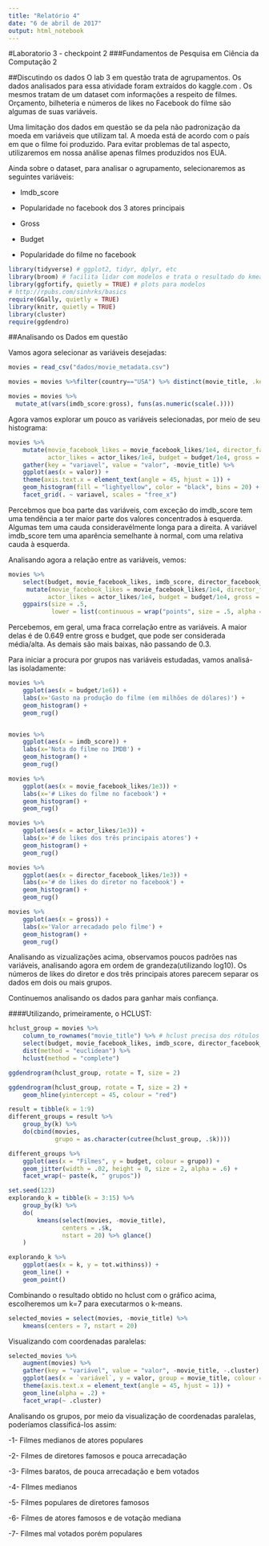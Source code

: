 ```yaml
---
title: "Relatório 4"
date: "6 de abril de 2017"
output: html_notebook
---
```


#Laboratorio 3 - checkpoint 2 
###Fundamentos de Pesquisa em Ciência da Computação 2


##Discutindo os dados
O lab 3 em questão trata de agrupamentos.
Os dados analisados para essa atividade foram extraídos do kaggle.com . Os mesmos tratam de um dataset com informações a respeito de filmes. Orçamento, bilheteria e números de likes no Facebook do filme são algumas de suas variáveis.

Uma limitação dos dados em questão se da pela não padronização da moeda em variáveis que utilizam tal. A moeda está de acordo com o país em que o filme foi produzido. Para evitar problemas de tal aspecto, utilizaremos em nossa análise apenas filmes produzidos nos EUA.

Ainda sobre o dataset, para analisar o agrupamento, selecionaremos as seguintes variáveis:

- Imdb_score

- Popularidade no facebook dos 3 atores principais

- Gross

- Budget

- Popularidade do filme no facebook


```r
library(tidyverse) # ggplot2, tidyr, dplyr, etc
library(broom) # facilita lidar com modelos e trata o resultado do kmeans como modelo
library(ggfortify, quietly = TRUE) # plots para modelos
# http://rpubs.com/sinhrks/basics
require(GGally, quietly = TRUE)
library(knitr, quietly = TRUE)
library(cluster)
require(ggdendro)
```

##Analisando os Dados em questão

Vamos agora selecionar as variáveis desejadas:
```r
movies = read_csv("dados/movie_metadata.csv") 

movies = movies %>%filter(country=="USA") %>% distinct(movie_title, .keep_all = TRUE) %>% mutate(actor_likes=actor_1_facebook_likes+actor_2_facebook_likes+actor_3_facebook_likes) %>% select(movie_title, imdb_score, actor_likes, budget, movie_facebook_likes,  director_facebook_likes, gross)  %>%   mutate(budget = log10(budget), gross=log10(gross))  %>%filter(complete.cases(.))

movies = movies %>% 
  mutate_at(vars(imdb_score:gross), funs(as.numeric(scale(.))))

```

Agora vamos explorar um pouco as variáveis selecionadas, por meio de seu histograma:


```r
movies %>% 
    mutate(movie_facebook_likes = movie_facebook_likes/1e4, director_facebook_likes = director_facebook_likes/1e4,
           actor_likes = actor_likes/1e4, budget = budget/1e4, gross = gross/1e4) %>%
    gather(key = "variavel", value = "valor", -movie_title) %>% 
    ggplot(aes(x = valor)) + 
    theme(axis.text.x = element_text(angle = 45, hjust = 1)) +
    geom_histogram(fill = "lightyellow", color = "black", bins = 20) + 
    facet_grid(. ~ variavel, scales = "free_x")

```
Percebmos que boa parte das variáveis, com exceção do imdb_score tem uma tendência a ter maior parte dos valores concentrados à esquerda. Algumas tem uma cauda consideravélmente longa para a direita. A variável imdb_score tem uma aparência semelhante à normal, com uma relativa cauda à esquerda.


Analisando agora a relação entre as variáveis, vemos:

```r
movies %>% 
    select(budget, movie_facebook_likes, imdb_score, director_facebook_likes, actor_likes, gross) %>% 
     mutate(movie_facebook_likes = movie_facebook_likes/1e4, director_facebook_likes = director_facebook_likes/1e4,
           actor_likes = actor_likes/1e4, budget = budget/1e4, gross = gross/1e4) %>% 
    ggpairs(size = .5, 
            lower = list(continuous = wrap("points", size = .5, alpha = 0.3)))

```

Percebemos, em geral, uma fraca correlação entre as variáveis.
A maior delas é  de 0.649 entre gross e budget, que pode ser considerada média/alta. As demais são mais baixas, não passando de 0.3.


Para iniciar a procura por grupos nas variáveis estudadas, vamos analisá-las isoladamente:

```r
movies %>% 
    ggplot(aes(x = budget/1e6)) +
    labs(x='Gasto na produção do filme (em milhões de dólares)') +
    geom_histogram() + 
    geom_rug()


movies %>% 
    ggplot(aes(x = imdb_score)) + 
    labs(x='Nota do filme no IMDB') +
    geom_histogram() + 
    geom_rug()

movies %>% 
    ggplot(aes(x = movie_facebook_likes/1e3)) + 
    labs(x='# Likes do filme no facebook') +
    geom_histogram() + 
    geom_rug()

movies %>% 
    ggplot(aes(x = actor_likes/1e3)) + 
    labs(x='# de likes dos três principais atores') +
    geom_histogram() + 
    geom_rug()

movies %>% 
    ggplot(aes(x = director_facebook_likes/1e3)) + 
    labs(x='# de likes do diretor no facebook') +
    geom_histogram() + 
    geom_rug()

movies %>% 
    ggplot(aes(x = gross)) + 
    labs(x='Valor arrecadado pelo filme') +
    geom_histogram() + 
    geom_rug()
```

Analisando as vizualizações acima, observamos poucos padrões nas variáveis, analisando agora em ordem de grandeza(utilizando log10).
Os números de likes do diretor e dos três principais atores parecem separar os dados em dois ou mais grupos.

Continuemos analisando os dados para ganhar mais confiança.


####Utilizando, primeiramente, o HCLUST:

```r
hclust_group = movies %>%
    column_to_rownames("movie_title") %>% # hclust precisa dos rótulos em nomes de linha (ruim)
    select(budget, movie_facebook_likes, imdb_score, director_facebook_likes, gross, actor_likes) %>%
    dist(method = "euclidean") %>% 
    hclust(method = "complete")

ggdendrogram(hclust_group, rotate = T, size = 2) 

ggdendrogram(hclust_group, rotate = T, size = 2) + 
    geom_hline(yintercept = 45, colour = "red")
```

```r
result = tibble(k = 1:9)
different_groups = result %>% 
    group_by(k) %>% 
    do(cbind(movies, 
             grupo = as.character(cutree(hclust_group, .$k)))) 

different_groups %>% 
    ggplot(aes(x = "Filmes", y = budget, colour = grupo)) + 
    geom_jitter(width = .02, height = 0, size = 2, alpha = .6) + 
    facet_wrap(~ paste(k, " grupos"))
```



```r
set.seed(123)
explorando_k = tibble(k = 3:15) %>% 
    group_by(k) %>% 
    do(
        kmeans(select(movies, -movie_title), 
               centers = .$k, 
               nstart = 20) %>% glance()
    )

explorando_k %>% 
    ggplot(aes(x = k, y = tot.withinss)) + 
    geom_line() + 
    geom_point()
```

Combinando o resultado obtido no hclust com o gráfico acima, escolheremos um k=7 para executarmos o k-means.

```r
selected_movies = select(movies, -movie_title) %>%
    kmeans(centers = 7, nstart = 20)
```

Visualizando com coordenadas paralelas:

```r
selected_movies %>% 
    augment(movies) %>% 
    gather(key = "variável", value = "valor", -movie_title, -.cluster) %>% 
    ggplot(aes(x = `variável`, y = valor, group = movie_title, colour = .cluster)) + 
    theme(axis.text.x = element_text(angle = 45, hjust = 1)) +
    geom_line(alpha = .2) + 
    facet_wrap(~ .cluster) 

```


Analisando os grupos, por meio da visualização de coordenadas paralelas, poderíamos classificá-los assim:


-1-  Filmes medianos de atores populares

-2-  Filmes de diretores famosos e pouca arrecadação

-3-  Filmes baratos, de pouca arrecadação e bem votados

-4-  FIlmes medianos

-5-  Filmes populares de diretores famosos

-6-  Filmes de atores famosos e de votação mediana

-7-  Filmes mal votados porém populares
